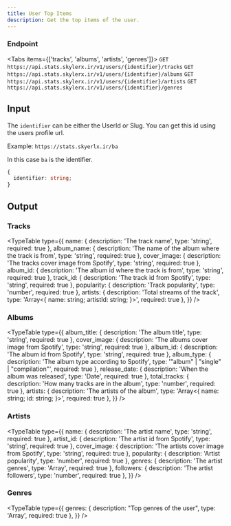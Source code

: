 ```yaml
---
title: User Top Items
description: Get the top items of the user.
---
```


### Endpoint

<Tabs items={['tracks', 'albums', 'artists', 'genres']}>
  <Tab>
    ```
    GET https://api.stats.skylerx.ir/v1/users/{identifier}/tracks
    ```
  </Tab>
  <Tab>
    ```
    GET https://api.stats.skylerx.ir/v1/users/{identifier}/albums
    ```
  </Tab>
  <Tab>
    ```
    GET https://api.stats.skylerx.ir/v1/users/{identifier}/artists
    ```
  </Tab>
  <Tab>
    ```
    GET https://api.stats.skylerx.ir/v1/users/{identifier}/genres
    ```
  </Tab>
</Tabs>


## Input

The `identifier` can be either the UserId or Slug. You can get this id using the users profile url. 

Example: `https://stats.skyerlx.ir/ba`

In this case `ba` is the identifier.

```ts
{
  identifier: string;
}
```

## Output

### Tracks

<TypeTable
  type={{
    name: {
        description: 'The track name',
        type: 'string',
        required: true
    },
    album_name: {
        description: 'The name of the album where the track is from',
        type: 'string',
        required: true
    },
    cover_image: {
        description: 'The tracks cover image from Spotify',
        type: 'string',
        required: true
    },
    album_id: {
        description: 'The album id where the track is from',
        type: 'string',
        required: true
    },
    track_id: {
        description: 'The track id from Spotify',
        type: 'string',
        required: true
    },
    popularity: {
        description: 'Track popularity',
        type: 'number',
        required: true
    },
    artists: {
        description: 'Total streams of the track',
        type: 'Array<{ name: string; artistId: string; }>',
        required: true
    },
  }}
/>

### Albums

<TypeTable
  type={{
    album_title: {
        description: 'The album title',
        type: 'string',
        required: true
    },
    cover_image: {
        description: 'The albums cover image from Spotify',
        type: 'string',
        required: true
    },
    album_id: {
        description: 'The album id from Spotify',
        type: 'string',
        required: true
    },
    album_type: {
        description: 'The album type according to Spotify',
        type: '"album" | "single" | "compilation"',
        required: true
    },
    release_date: {
        description: 'When the album was released',
        type: 'Date',
        required: true
    },
    total_tracks: {
        description: 'How many tracks are in the album',
        type: 'number',
        required: true
    },
    artists: {
        description: 'The artists of the album',
        type: 'Array<{ name: string; id: string; }>',
        required: true
    },
  }}
/>

### Artists
<TypeTable
  type={{
    name: {
        description: 'The artist name',
        type: 'string',
        required: true
    },
    artist_id: {
        description: 'The artist id from Spotify',
        type: 'string',
        required: true
    },
    cover_image: {
        description: 'The artists cover image from Spotify',
        type: 'string',
        required: true
    },
    popularity: {
        description: 'Artist popularity',
        type: 'number',
        required: true
    },
    genres: {
        description: 'The artist genres',
        type: 'Array<string>',
        required: true
    },
    followers: {
        description: 'The artist followers',
        type: 'number',
        required: true
    },
  }}
/>

### Genres
<TypeTable
  type={{
    genres: {
        description: "Top genres of the user",
        type: 'Array<string>',
        required: true
    },
  }}
/>